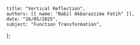     title: "Vertical Reflection",
    authors: [{ name: "Nabil Akbarazzima Fatih" }],
    date: "26/05/2025",
    subject: "Function Transformation",
};  